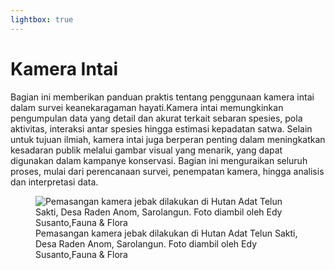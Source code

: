 ```yaml
---
lightbox: true
---
```


# Kamera Intai

Bagian ini memberikan panduan praktis tentang penggunaan kamera intai dalam survei keanekaragaman hayati.Kamera intai memungkinkan pengumpulan data yang detail dan akurat terkait sebaran spesies, pola aktivitas, interaksi antar spesies hingga estimasi kepadatan satwa. Selain untuk tujuan ilmiah, kamera intai juga berperan penting dalam meningkatkan kesadaran publik melalui gambar visual yang menarik, yang dapat digunakan dalam kampanye konservasi. Bagian ini menguraikan seluruh proses, mulai dari perencanaan survei, penempatan kamera, hingga analisis dan interpretasi data.

![Pemasangan kamera jebak dilakukan di Hutan Adat Telun Sakti, Desa Raden Anom, Sarolangun. Foto diambil oleh Edy Susanto,Fauna & Flora](images/IDN-0283-ESU.jpg){#fig-ksnp fig-align="center"}